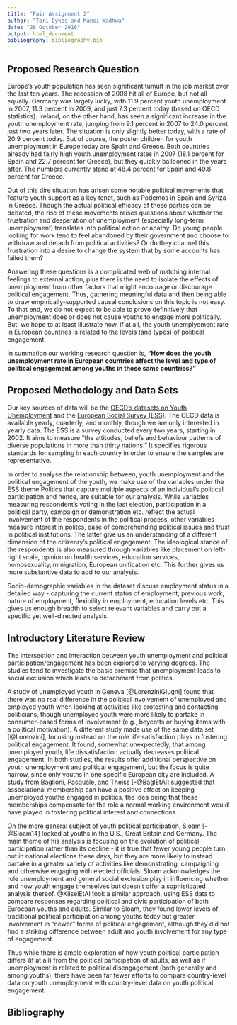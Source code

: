 ```yaml
---
title: "Pair Assignment 2"
author: "Tori Dykes and Mansi Wadhwa"
date: "28 October 2016"
output: html_document
bibliography: bibliography.bib
---
```


## Proposed Research Question

Europe's youth population has seen significant tumult in the job market over the last ten years. The recession of 2008 hit all of Europe, but not all equally. Germany was largely lucky, with 11.9 percent youth unemployment in 2007, 11.3 percent in 2009, and just 7.3 percent today (based on OECD statistics). Ireland, on the other hand, has seen a significant increase in the youth unemployment rate, jumping from 9.1 percent in 2007 to 24.0 percent just two years later. The situation is only slightly better today, with a rate of 20.9 percent today. But of course, the poster children for youth unemployment in Europe today are Spain and Greece. Both countries already had fairly high youth unemployment rates in 2007 (18.1 percent for Spain and 22.7 percent for Greece), but they quickly ballooned in the years after. The numbers currently stand at 48.4 percent for Spain and 49.8 percent for Greece.

Out of this dire situation has arisen some notable political movements that feature youth support as a key tenet, such as Podemos in Spain and Syriza in Greece. Though the actual political efficacy of these parties can be debated, the rise of these movements raises questions about whether the frustration and desperation of unemployment (especially long-term unemployment) translates into political action or apathy. Do young people looking for work tend to feel abandoned by their government and choose to withdraw and detach from political activities? Or do they channel this frustration into a desire to change the system that by some accounts has failed them? 

Answering these questions is a complicated web of matching internal feelings to external action, plus there is the need to isolate the effects of unemployment from other factors that might encourage or discourage political engagement. Thus, gathering meaningful data and then being able to draw empirically-supported causal conclusions on this topic is not easy. To that end, we do not expect to be able to prove definitively that unemployment does or does not cause youths to engage more politically. But, we hope to at least illustrate how, if at all, the youth unemplyoment rate in European countries is related to the levels (and types) of political engagement.

In summation our working research question is, **"How does the youth unemployment rate in European countries affect the level and type of political engagement among youths in those same countries?"**

## Proposed Methodology and Data Sets

Our key sources of data will be the [OECD's datasets on Youth
Unemployment](https://data.oecd.org/unemp/youth-unemployment-rate.htm) and the [European Social Survey (ESS)](http://www.europeansocialsurvey.org/). The OECD data is available yearly, quarterly, and monthly, though we are only interested in yearly data. The ESS is a survey conducted every two years, starting in 2002. It aims to measure "the attitudes, beliefs and behaviour patterns of diverse populations in more than thirty nations." It specifies rigorous standards for sampling in each country in order to ensure the samples are representative. 

In order to analyse the relationship between, youth unemployment and the political engagement of the youth, we make use of the variables under the ESS theme Politics that capture multiple aspects of an individual's political participation and hence, are suitable for our analysis. While variables measuring respondent's voting in the last election, pariticipation in a political party, campaign or demonstration etc. reflect the actual involvement of the respondents in the political process, other variables measure interest in politcs, ease of comprehending political issues and trust in political institutions. The latter give us an understanding of a different dimension of the citizenry's political engagement. The ideological stance of the respondents is also measured through variables like placement on left-right scale, opinion on health services, education services, homosexuality,immigration, European unification etc. This further gives us more substantive data to add to our analysis.

Socio-demographic variables in the dataset discuss employment status in a detailed way - capturing the current status of employment, previous work, nature of employment, flexibility in employment, education levels etc. This gives us enough breadth to select relevant variables and carry out a specific yet well-directed analysis.

## Introductory Literature Review

The intersection and interaction between youth unemployment and political participation/engagement has been explored to varying degrees. The studies tend to investigate the basic premise that unemployment leads to social exclusion which leads to detachment from politics.

A study of unemployed youth in Geneva [@LorenziniGiugni] found that there was no real difference in the political involvement of unemployed and employed youth when looking at activities like protesting and contacting politicians, though unemployed youth were more likely to partake in consumer-based forms of involvement (e.g., boycotts or buying items with a political motivation). A different study made use of the same data set [@Lorenzini], focusing instead on the role life satisfaction plays in fostering political engagement. It found, somewhat unexpectedly, that among unemployed youth, life dissatisfaction actually decreases political engagement. In both studies, the results offer additional perspective on youth unemployment and political engagement, but the focus is quite narrow, since only youths in one specific European city are included. A study from Baglioni, Pasquale, and Theiss [-@BaglEtAl] suggested that associational membership can have a positive effect on keeping unemployed youths engaged in politics, the idea being that these memberships compensate for the role a normal working environment would have played in fostering political interest and connections.

On the more general subject of youth political participation, Sloam [-@Sloam14] looked at youths in the U.S., Great Britain and Germany. The main theme of his analysis is focusing on the evolution of political participation rather than its decline - it is true that fewer young people turn out in national elections these days, but they are more likely to instead partake in a greater variety of activities like demonstrating, campaigning and otherwise engaging with elected officials. Sloam ackonowledges the role unemployment and general social exclusion play in influencing whether and how youth engage themselves but doesn't offer a sophisticated analysis thereof. @KiiselEtAl took a similar approach, using ESS data to compare responses regarding political and civic participation of both Euroepan youths and adults. Similar to Sloam, they found lower levels of traditional political participation among youths today but greater involvement in "newer" forms of political engagement, although they did not find a striking difference between adult and youth involvement for any type of engagement. 

Thus while there is ample exploration of how youth political participation differs (if at all) from the political participation of adults, as well as if unemployment is related to political disengagement (both generally and among youths), there have been far fewer efforts to compare country-level data on youth unemployment with country-level data on youth political engagement. 



## Bibliography
